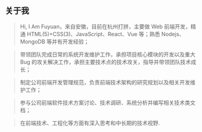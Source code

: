 ## 关于我

> Hi, I Am Fuyuan，来自安徽，目前在杭州打拼，主要做 Web 前端开发，精通 HTML(5)+CSS(3)、JavaScript、React、Vue 等；熟悉 Nodejs、MongoDB 等并有开发经验；

> 带领团队完成日常的系统开发维护工作，承担项目核心模块的开发以及重大 Bug 的攻关解决工作，承担主要技术点的技术攻关，指导并带领团队技术成长；

> 制定公司前端开发管理规范，负责前端技术架构的研究规划以及相关开发维护工作；

> 参与公司前端软件技术方案讨论、技术调研、系统分析并编写相关技术类文档；

> 在前端技术、工程化等方面有深入思考和中长期的技术视野.

